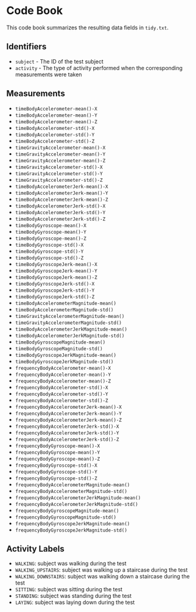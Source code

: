# Code Book

This code book summarizes the resulting data fields in `tidy.txt`.

## Identifiers

* `subject` - The ID of the test subject
* `activity` - The type of activity performed when the corresponding measurements were taken

## Measurements

* `timeBodyAccelerometer-mean()-X`                
* `timeBodyAccelerometer-mean()-Y`                
* `timeBodyAccelerometer-mean()-Z`                
* `timeBodyAccelerometer-std()-X`                 
* `timeBodyAccelerometer-std()-Y`                 
* `timeBodyAccelerometer-std()-Z`                 
* `timeGravityAccelerometer-mean()-X`             
* `timeGravityAccelerometer-mean()-Y`             
* `timeGravityAccelerometer-mean()-Z`             
* `timeGravityAccelerometer-std()-X`              
* `timeGravityAccelerometer-std()-Y`              
* `timeGravityAccelerometer-std()-Z`              
* `timeBodyAccelerometerJerk-mean()-X`            
* `timeBodyAccelerometerJerk-mean()-Y`            
* `timeBodyAccelerometerJerk-mean()-Z`            
* `timeBodyAccelerometerJerk-std()-X`             
* `timeBodyAccelerometerJerk-std()-Y`             
* `timeBodyAccelerometerJerk-std()-Z`             
* `timeBodyGyroscope-mean()-X`                    
* `timeBodyGyroscope-mean()-Y`                    
* `timeBodyGyroscope-mean()-Z`                    
* `timeBodyGyroscope-std()-X`                     
* `timeBodyGyroscope-std()-Y`                     
* `timeBodyGyroscope-std()-Z`                     
* `timeBodyGyroscopeJerk-mean()-X`                
* `timeBodyGyroscopeJerk-mean()-Y`                
* `timeBodyGyroscopeJerk-mean()-Z`                
* `timeBodyGyroscopeJerk-std()-X`                 
* `timeBodyGyroscopeJerk-std()-Y`                 
* `timeBodyGyroscopeJerk-std()-Z`                 
* `timeBodyAccelerometerMagnitude-mean()`         
* `timeBodyAccelerometerMagnitude-std()`          
* `timeGravityAccelerometerMagnitude-mean()`      
* `timeGravityAccelerometerMagnitude-std()`       
* `timeBodyAccelerometerJerkMagnitude-mean()`     
* `timeBodyAccelerometerJerkMagnitude-std()`      
* `timeBodyGyroscopeMagnitude-mean()`             
* `timeBodyGyroscopeMagnitude-std()`              
* `timeBodyGyroscopeJerkMagnitude-mean()`         
* `timeBodyGyroscopeJerkMagnitude-std()`          
* `frequencyBodyAccelerometer-mean()-X`           
* `frequencyBodyAccelerometer-mean()-Y`           
* `frequencyBodyAccelerometer-mean()-Z`           
* `frequencyBodyAccelerometer-std()-X`            
* `frequencyBodyAccelerometer-std()-Y`            
* `frequencyBodyAccelerometer-std()-Z`            
* `frequencyBodyAccelerometerJerk-mean()-X`       
* `frequencyBodyAccelerometerJerk-mean()-Y`       
* `frequencyBodyAccelerometerJerk-mean()-Z`       
* `frequencyBodyAccelerometerJerk-std()-X`        
* `frequencyBodyAccelerometerJerk-std()-Y`        
* `frequencyBodyAccelerometerJerk-std()-Z`        
* `frequencyBodyGyroscope-mean()-X`               
* `frequencyBodyGyroscope-mean()-Y`               
* `frequencyBodyGyroscope-mean()-Z`               
* `frequencyBodyGyroscope-std()-X`                
* `frequencyBodyGyroscope-std()-Y`                
* `frequencyBodyGyroscope-std()-Z`                
* `frequencyBodyAccelerometerMagnitude-mean()`    
* `frequencyBodyAccelerometerMagnitude-std()`     
* `frequencyBodyAccelerometerJerkMagnitude-mean()`
* `frequencyBodyAccelerometerJerkMagnitude-std()` 
* `frequencyBodyGyroscopeMagnitude-mean()`        
* `frequencyBodyGyroscopeMagnitude-std()`         
* `frequencyBodyGyroscopeJerkMagnitude-mean()`    
* `frequencyBodyGyroscopeJerkMagnitude-std()`   

## Activity Labels

* `WALKING`: subject was walking during the test
* `WALKING_UPSTAIRS`: subject was walking up a staircase during the test
* `WALKING_DOWNSTAIRS`: subject was walking down a staircase during the test
* `SITTING`: subject was sitting during the test
* `STANDING`: subject was standing during the test
* `LAYING`: subject was laying down during the test